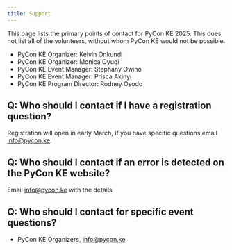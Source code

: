 ```yaml
---
title: Support
---
```


This page lists the primary points of contact for PyCon KE 2025. This does not list all of the volunteers, without whom PyCon KE would not be possible.

- PyCon KE Organizer: Kelvin Onkundi
- PyCon KE Organizer: Monica Oyugi
- PyCon KE Event Manager: Stephany Owino
- PyCon KE Event Manager: Prisca Akinyi
- PyCon KE Program Director: Rodney Osodo

## Q: Who should I contact if I have a registration question?

Registration will open in early March, if you have specific questions email [info@pycon.ke](mailto:info@pycon.ke).

## Q: Who should I contact if an error is detected on the PyCon KE website?

Email [info@pycon.ke](mailto:info@pycon.ke) with the details

## Q: Who should I contact for specific event questions?

- PyCon KE Organizers, [info@pycon.ke](mailto:info@pycon.ke)
